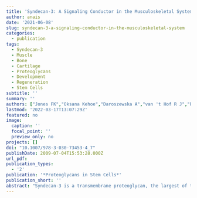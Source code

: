 ```yaml
---
title: 'Syndecan-3: A Signaling Conductor in the Musculoskeletal System'
author: anais
date: '2021-06-08'
slug: syndecan-3-a-signaling-conductor-in-the-musculoskeletal-system
categories:
  - publication
tags:
  - Syndecan-3
  - Muscle
  - Bone
  - Cartilage
  - Proteoglycans
  - Development
  - Regeneration
  - Stem Cells
subtitle: ''
summary: ''
authors: ["Jones FK","Oksana Kehoe","Daroszewska A","van 't Hof R J","Pisconti A"]
lastmod: '2022-03-17T13:07:29Z'
featured: no
image:
  caption: ''
  focal_point: ''
  preview_only: no
projects: []
doi: "10.1007/978-3-030-73453-4_7"
publishDate: 2009-07-04T15:53:28.000Z
url_pdf: 
publication_types:
  - '2'
publication: '*Proteoglycans in Stem Cells*'
publication_short: ''
abstract: "Syndecan-3 is a transmembrane proteoglycan, the largest of the four syndecan family members and the most mysterious. To date, the number of published studies involving syndecan-3 is only a small fraction of the number of studies involving the other subfamily member syndecan-1, yet, these few studies on syndecan-3 cover a whole range of biological functions and phenotypes suggesting that syndecan-3 might be the most eclectic and intereting of the four syndecans. In this review, we focus on what is currently known about the role of syndecan-3 in the musculoskeletal system, from development to aging, including regeneration and disease. We also briefly refer to known syndecan-3 functions in other tissues and systems in an attempt to summarize the most up-to-date knowledge while also instilling curiosity about this extraordinary biomolecule and, hopefully, inspiring more research into its biochemistry and biological functions."
---
```


